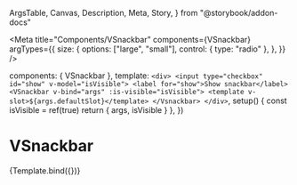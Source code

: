   ArgsTable,
  Canvas,
  Description,
  Meta,
  Story,
} from "@storybook/addon-docs"


<Meta
  title="Components/VSnackbar"
  components={VSnackbar}
  argTypes={{
    size: {
      options: ["large", "small"],
      control: { type: "radio" },
    },
  }}
/>

  components: { VSnackbar },
  template: `
    <div>
      <input type="checkbox" id="show" v-model="isVisible">
      <label for="show">Show snackbar</label>
      <VSnackbar v-bind="args" :is-visible="isVisible">
        <template v-slot>${args.defaultSlot}</template>
      </Vsnackbar>
    </div>
  `,
  setup() {
    const isVisible = ref(true)
    return { args, isVisible }
  },
})

# VSnackbar

<Description of={VSnackbar} />

<ArgsTable of={VSnackbar} />

<!-- Use inline={false} to keep the snackbar within the preview area. -->

<Canvas>
  <Story
    name="Default"
    args={{ defaultSlot: "Your message goes here.", size: "small" }}
    inline={false}
  >
    {Template.bind({})}
  </Story>
</Canvas>
